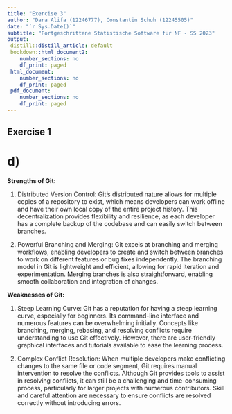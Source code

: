 ```yaml
---
title: "Exercise 3"
author: "Dara Alifa (12246777), Constantin Schuh (12245505)"
date: "`r Sys.Date()`"
subtitle: "Fortgeschrittene Statistische Software für NF - SS 2023"
output:
 distill::distill_article: default
 bookdown::html_document2:
    number_sections: no
    df_print: paged
 html_document:
    number_sections: no
    df_print: paged
 pdf_document:
    number_sections: no
    df_print: paged
---
```


## Exercise 1

# d)

**Strengths of Git:**

1.  Distributed Version Control: Git's distributed nature allows for multiple copies of a repository to exist, which means developers can work offline and have their own local copy of the entire project history. This decentralization provides flexibility and resilience, as each developer has a complete backup of the codebase and can easily switch between branches.

2.  Powerful Branching and Merging: Git excels at branching and merging workflows, enabling developers to create and switch between branches to work on different features or bug fixes independently. The branching model in Git is lightweight and efficient, allowing for rapid iteration and experimentation. Merging branches is also straightforward, enabling smooth collaboration and integration of changes.

**Weaknesses of Git:**

1.  Steep Learning Curve: Git has a reputation for having a steep learning curve, especially for beginners. Its command-line interface and numerous features can be overwhelming initially. Concepts like branching, merging, rebasing, and resolving conflicts require understanding to use Git effectively. However, there are user-friendly graphical interfaces and tutorials available to ease the learning process.

2.  Complex Conflict Resolution: When multiple developers make conflicting changes to the same file or code segment, Git requires manual intervention to resolve the conflicts. Although Git provides tools to assist in resolving conflicts, it can still be a challenging and time-consuming process, particularly for larger projects with numerous contributors. Skill and careful attention are necessary to ensure conflicts are resolved correctly without introducing errors.